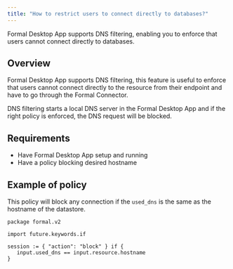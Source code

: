```yaml
---
title: "How to restrict users to connect directly to databases?"
---
```


Formal Desktop App supports DNS filtering, enabling you to enforce that users cannot connect directly to databases.

## Overview

Formal Desktop App supports DNS filtering, this feature is useful to enforce that users cannot connect directly to the resource from their endpoint and have to go through the Formal Connector.

DNS filtering starts a local DNS server in the Formal Desktop App and if the right policy is enforced, the DNS request will be blocked.

 ## Requirements
 - Have Formal Desktop App setup and running
 - Have a policy blocking desired hostname

 ## Example of policy

This policy will block any connection if the `used_dns` is the same as the hostname of the datastore.

 ```rego
 package formal.v2

 import future.keywords.if

 session := { "action": "block" } if {
    input.used_dns == input.resource.hostname
 }
 ```